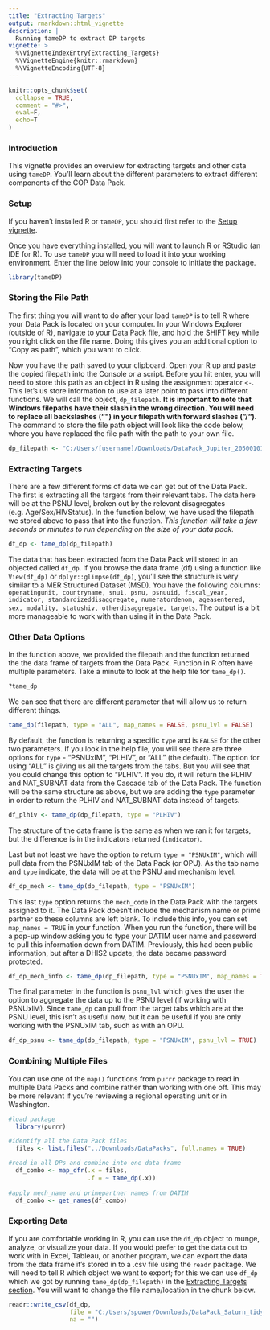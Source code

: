 ```yaml
---
title: "Extracting Targets"
output: rmarkdown::html_vignette
description: |
  Running tameDP to extract DP targets
vignette: >
  %\VignetteIndexEntry{Extracting_Targets}
  %\VignetteEngine{knitr::rmarkdown}
  %\VignetteEncoding{UTF-8}
---
```


```r
knitr::opts_chunk$set(
  collapse = TRUE,
  comment = "#>",
  eval=F, 
  echo=T
)
```

### Introduction

This vignette provides an overview for extracting targets and other data using `tameDP`. You'll learn about the different parameters to extract different components of the COP Data Pack.

### Setup

If you haven't installed R or `tameDP`, you should first refer to the [Setup vignette](vignettes/Setup.Rmd).

Once you have everything installed, you will want to launch R or RStudio (an IDE for R). To use `tameDP` you will need to load it into your working environment. Enter the line below into your console to initiate the package.

```r
library(tameDP)
```

### Storing the File Path

The first thing you will want to do after your load `tameDP` is to tell R where your Data Pack is located on your computer. In your Windows Explorer (outside of R), navigate to your Data Pack file, and hold the SHIFT key while you right click on the file name. Doing this gives you an additional option to "Copy as path", which you want to click. 

Now you have the path saved to your clipboard. Open your R up and paste the copied filepath into the Console or a script. Before you hit enter, you will need to store this path as an object in R using the assignment operator `<-`. This let's us store information to use at a later point to pass into different functions. We will call the object, `dp_filepath`.  **It is important to note that Windows filepaths have their slash in the wrong direction. You will need to replace all backslashes ("\") in your filepath with forward slashes ("/").** The command to store the file path object will look like the code below, where you have replaced the file path with the path to your own file.

```r
dp_filepath <- "C:/Users/[username]/Downloads/DataPack_Jupiter_20500101.xlsx"
```

### Extracting Targets

There are a few different forms of data we can get out of the Data Pack. The first is extracting all the targets from their relevant tabs. The data here will be at the PSNU level, broken out by the relevant disagregates (e.g. Age/Sex/HIVStatus). In the function below, we have used the filepath we stored above to pass that into the function. *This function will take a few seconds or minutes to run depending on the size of your data pack.* 

```r
df_dp <- tame_dp(dp_filepath)
```

The data that has been extracted from the Data Pack will stored in an objected called `df_dp`. If you browse the data frame (df) using a function like `View(df_dp)` or `dplyr::glimpse(df_dp)`, you'll see the structure is very similar to a MER Structured Dataset (MSD). You have the following columns: `operatingunit, countryname, snu1, psnu, psnuuid, fiscal_year, indicator, standardizeddisaggregate, numeratordenom, ageasentered, sex, modality, statushiv, otherdisaggregate, targets`. The output is a bit more manageable to work with than using it in the Data Pack.

### Other Data Options

In the function above, we provided the filepath and the function returned the the data frame of targets from the Data Pack. Function in R often have multiple parameters. Take a minute to look at the help file for `tame_dp()`.

```r
?tame_dp
```

We can see that there are different parameter that will allow us to return different things.

```r
tame_dp(filepath, type = "ALL", map_names = FALSE, psnu_lvl = FALSE)
```

By default, the function is returning a specific `type` and is `FALSE` for the other two parameters. If you look in the help file, you will see there are three options for `type` - "PSNUxIM", "PLHIV", or "ALL" (the default). The option for using "ALL" is giving us all the targets from the tabs. But you will see that you could change this option to "PLHIV". If you do, it will return the PLHIV and NAT_SUBNAT data from the Cascade tab of the Data Pack. The function will be the same structure as above, but we are adding the `type` parameter in order to return the PLHIV and NAT_SUBNAT data instead of targets.

```r
df_plhiv <- tame_dp(dp_filepath, type = "PLHIV")
```

The structure of the data frame is the same as when we ran it for targets, but the difference is in the indicators returned (`indicator`).

Last but not least we have the option to return `type = "PSNUxIM"`, which will pull data from the PSNUxIM tab of the Data Pack (or OPU). As the tab name and `type` indicate, the data will be at the PSNU and mechanism level.

```r
df_dp_mech <- tame_dp(dp_filepath, type = "PSNUxIM")
```

This last `type` option returns the `mech_code` in the Data Pack with the targets assigned to it. The Data Pack doesn't include the mechanism name or prime partner so these columns are left blank. To include this info, you can set `map_names = TRUE` in your function. When you run the function, there will be a pop-up window asking you to type your DATIM user name and password to pull this information down from DATIM. Previously, this had been public information, but after a DHIS2 update, the data became password protected.

```r
df_dp_mech_info <- tame_dp(dp_filepath, type = "PSNUxIM", map_names = TRUE)
```

The final parameter in the function is `psnu_lvl` which gives the user the option to aggregate the data up to the PSNU level (if working with PSNUxIM). Since `tame_dp` can pull from the target tabs which are at the PSNU level, this isn't as useful now, but it can be useful if you are only working with the PSNUxIM tab, such as with an OPU.

```r
df_dp_psnu <- tame_dp(dp_filepath, type = "PSNUxIM", psnu_lvl = TRUE)
```

### Combining Multiple Files

You can use one of the `map()` functions from `purrr` package to read in multiple Data Packs and combine rather than working with one off. This may be more relevant if you're reviewing a regional operating unit or in Washington.

``` r
#load package
  library(purrr)

#identify all the Data Pack files
  files <- list.files("../Downloads/DataPacks", full.names = TRUE)

#read in all DPs and combine into one data frame
  df_combo <- map_dfr(.x = files,
                      .f = ~ tame_dp(.x))
                    
#apply mech_name and primepartner names from DATIM
  df_combo <- get_names(df_combo)
```

### Exporting Data

If you are comfortable working in R, you can use the `df_dp` object to munge, analyze, or visualize your data. If you would prefer to get the data out to work with in Excel, Tableau, or another program, we can export the data from the data frame it's stored in to a .csv file using the `readr` package. We will need to tell R which object we want to export; for this we can use `df_dp` which we got by running `tame_dp(dp_filepath)` in the [Extracting Targets section](extracting-targets). You will want to change the file name/location in the chunk below.

```r
readr::write_csv(df_dp,
                 file = "C:/Users/spower/Downloads/DataPack_Saturn_tidy.csv",
                 na = "")

```
